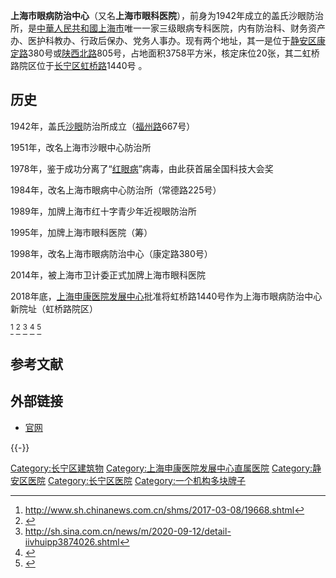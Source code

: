 '''上海市眼病防治中心'''（又名'''上海市眼科医院'''），前身为1942年成立的盖氏沙眼防治所，是[[中華人民共和國|中華人民共和國]][[上海市|上海市]]唯一一家三级眼病专科医院，内有防治科、财务资产办、医护科教办、行政后保办、党务人事办。现有两个地址，其一是位于[[静安区|静安区]][[康定路|康定路]]380号或[[陕西北路|陕西北路]]805号，占地面积3758平方米，核定床位20张，其二虹桥路院区位于[[长宁区|长宁区]][[虹桥路|虹桥路]]1440号
。

==历史==
1942年，盖氏[[沙眼|沙眼]]防治所成立（[[福州路|福州路]]667号）

1951年，改名上海市沙眼中心防治所

1978年，鉴于成功分离了“[[红眼病|红眼病]]”病毒，由此获首届全国科技大会奖

1984年，改名上海市眼病中心防治所（常德路225号）

1989年，加牌上海市红十字青少年近视眼防治所

1995年，加牌上海市眼科医院（筹）

1998年，改名上海市眼病防治中心（康定路380号）

2014年，被上海市卫计委正式加牌上海市眼科医院

2018年底，[[上海申康医院发展中心|上海申康医院发展中心]]批准将虹桥路1440号作为上海市眼病防治中心新院址（虹桥路院区）

<ref>http://www.sh.chinanews.com.cn/shms/2017-03-08/19668.shtml</ref>
<ref>{{cite web|url=http://www.sohu.com/a/230473143_318740|title=眼病防治“上海模式”贯通专家和大众|website=www.sohu.com}}</ref>
<ref>http://sh.sina.com.cn/news/m/2020-09-12/detail-iivhuipp3874026.shtml</ref>
<ref>{{cite web|url=https://xw.qq.com/cmsid/20171221A0XYKF00|title=一家医院的“公共情怀”怎样炼成的？他们超越效益的精神追求源自哪儿？眼科医院的启迪|website=xw.qq.com}}</ref>
<ref>{{cite web|url=http://www.shsyf.com/Content/News/1568|title=长宁区政协副主席朱辉一行来上海眼防参观调研|website=www.shsyf.com|accessdate=2020-09-17|archive-date=2020-09-17|archive-url=https://web.archive.org/web/20200917014401/http://www.shsyf.com/Content/News/1568|dead-url=no}}</ref>

== 参考文献 ==
{{Reflist}}

==外部链接==
* [http://www.shsyf.com 官网]{{Wayback|url=http://www.shsyf.com/ |date=20180805123842 }}

{{-}}
{{上海医院}}

[[Category:长宁区建筑物|Category:长宁区建筑物]]
[[Category:上海申康医院发展中心直属医院|Category:上海申康医院发展中心直属医院]]
[[Category:静安区医院|Category:静安区医院]]
[[Category:长宁区医院|Category:长宁区医院]]
[[Category:一个机构多块牌子|Category:一个机构多块牌子]]